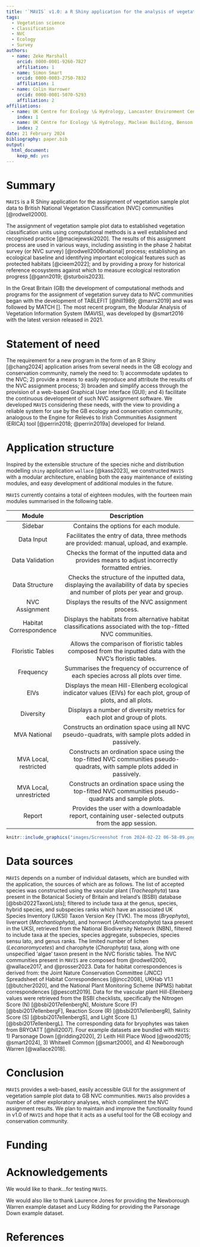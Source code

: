 ```yaml
---
title: '`MAVIS` v1.0: a R Shiny application for the analysis of vegetation survey data and assignment to UK NVC communities.'
tags:
  - Vegetation science
  - Classification
  - NVC
  - Ecology
  - Survey
authors:
  - name: Zeke Marshall
    orcid: 0000-0001-9260-7827
    affiliation: 1
  - name: Simon Smart
    orcid: 0000-0003-2750-7832
    affiliation: 1
  - name: Colin Harrower
    orcid: 0000-0001-5070-5293
    affiliation: 2
affiliations:
  - name: UK Centre for Ecology \& Hydrology, Lancaster Environment Centre, Library Avenue, Bailrigg,Lancaster, LA1 4AP, United Kingdom
    index: 1
  - name: UK Centre for Ecology \& Hydrology, Maclean Building, Benson Lane, Crowmarsh Gifford, Wallingford, Oxfordshire, OX10 8BB, United Kingdom
    index: 2
date: 21 February 2024
bibliography: paper.bib
output:
  html_document:
    keep_md: yes
---
```

  
# Summary

`MAVIS` is a R Shiny application for the assignment of vegetation sample
plot data to British National Vegetation Classification (NVC) 
communities [@rodwell2000].

The assignment of vegetation sample plot data to established vegetation 
classification units using computational methods is a well established and 
recognised practice [@maciejewski2020]. 
The results of this assignment process are used in various ways, 
including assisting in the phase 2 habitat survey
(or NVC survey) [@rodwell2006national] process; 
establishing an ecological baseline and identifying important ecological 
features such as protected habitats [@cieem2022]; 
and by providing a proxy for historical reference ecosystems 
against which to measure ecological restoration progress [@gann2019; @sturbois2023].

In the Great Britain (GB) the development of computational methods and programs 
for the assignment of vegetation survey data to NVC communities began with the 
development of TABLEFIT [@hill1989; @marrs2019] and was followed by MATCH [].
The most recent program, the Modular Analysis of Vegetation Information System 
(MAVIS), was developed by @smart2016 with the latest version released in 2021.


# Statement of need

The requirement for a new program in the form of an R Shiny [@chang2024] 
application arises from several needs in the GB ecology and conservation 
community, namely the need to: 
1) accommodate updates to the NVC;
2) provide a means to easily reproduce and attribute the results of the NVC
assignment process;
3) broaden and simplify access through the provision of a web-based Graphical 
User Interface (GUI);
and
4) facilitate the continuous development of such NVC assignment software.
We developed `MAVIS` considering these needs, with the view to providing
a reliable system for use by the GB ecology and conservation community, 
analogous to the Engine for Relevés to Irish Communities Assignment (ERICA)
tool [@perrin2018; @perrin2019a] developed for Ireland.

# Application structure

Inspired by the extensible structure of the species niche and distribution 
modelling `shiny` application `wallace` [@kass2023], we constructed `MAVIS` with 
a modular architecture, enabling both the easy maintenance of existing modules, 
and easy development of additional modules in the future.

`MAVIS` currently contains a total of eighteen modules, with the fourteen main 
modules summarised in the following table.

|        **Module**       |                                                          **Description**                                                          |
|:-----------------------:|:---------------------------------------------------------------------------------------------------------------------------------:|
|         Sidebar         |                                               Contains the options for each module.                                               |
|        Data Input       |                      Facilitates the entry of data, three methods are provided: manual, upload, and example.                      |
|     Data Validation     |                 Checks the format of the inputted data and provides means to adjust incorrectly formatted entries.                |
|      Data Structure     | Checks the structure of the inputted data, displaying the availability of data by species and number of plots per year and group. |
|      NVC Assignment     |                                        Displays the results of the NVC assignment process.                                        |
|  Habitat Correspondence |           Displays the habitats from alternative habitat classifications associated with the top-fitted NVC communities.          |
|     Floristic Tables    |             Allows the comparison of floristic tables composed from the inputted data with the NVC's floristic tables.            |
|        Frequency        |                         Summarises the frequency of occurrence of each species across all plots over time.                        |
|           EIVs          |         Displays the mean Hill-Ellenberg ecological indicator values (EIVs) for each plot, group of plots, and all plots.         |
|        Diversity        |                              Displays a number of diversity metrics for each plot and group of plots.                             |
|       MVA National      |                Constructs an ordination space using all NVC pseudo-quadrats, with sample plots added in passively.                |
|  MVA Local, restricted  |     Constructs an ordination space using the top-fitted NVC communities pseudo-quadrats, with sample plots added in passively.    |
| MVA Local, unrestricted |               Constructs an ordination space using the top-fitted NVC communities pseudo-quadrats and sample plots.               |
|          Report         |                Provides the user with a downloadable report, containing user-selected outputs from the app session.               |



```r
knitr::include_graphics("images/Screenshot from 2024-02-22 06-58-09.png") 
``` 



# Data sources

`MAVIS` depends on a number of individual datasets, which are bundled with the
application, the sources of which are as follows.
The list of accepted species was constructed using 
the vascular plant (*Tracheophyta*) taxa present in the 
Botanical Society of Britain and Ireland's (BSBI) database [@bsbi2022TaxonLists];
filtered to include taxa at the genus, species, hybrid species, and subspecies 
ranks which have an associated UK Species Inventory (UKSI) Taxon Version Key 
(TVK).
The moss (*Bryophyta*), liverwort (*Marchantiophyta*), 
and hornwort (*Anthocerotophyta*) taxa present in the UKSI, 
retrieved from the National Biodiversity Network (NBN), filtered to include taxa 
at the species, species aggregate, subspecies, species sensu lato, 
and genus ranks.
The limited number of lichen (*Lecanoromycetes*) and charophyte (*Charophyta*) 
taxa, along with one unspecified 'algae' taxon present in the NVC floristic 
tables.
The NVC communities present in `MAVIS` are composed from @rodwell2000, 
@wallace2017, and @prosser2023.
Data for habitat correspondences is derived from: 
the Joint Nature Conservation Committee (JNCC) Spreadsheet of Habitat 
Correspondences [@jncc2008],
UKHab V1.1 [@butcher2020], and
the National Plant Monitoring Scheme (NPMS) habitat correspondences
[@pescott2019].
Data for the vascular plant Hill-Ellenberg values were retrieved from the
BSBI checklists, specifically the Nitrogen Score (N)
[@bsbi2017ellenbergN], Moisture Score (F) [@bsbi2017ellenbergF],
Reaction Score (R) [@bsbi2017ellenbergR], Salinity Score (S)
[@bsbi2017ellenbergS], and Light Score (L) [@bsbi2017ellenbergL]. 
The corresponding data for bryophytes was taken from BRYOATT [@hill2007].
Four example datasets are bundled with `MAVIS`: 
1) Parsonage Down [@ridding2020],
2) Leith Hill Place Wood [@wood2015; @smart2024],
3) Whitwell Common [@smart2000],
and
4) Newborough Warren [@wallace2018].

# Conclusion

`MAVIS` provides a web-based, easily accessible GUI for the assignment of
vegetation sample plot data to GB NVC communities. 
`MAVIS` also provides a number of other exploratory analyses, 
which compliment the NVC assignment results.
We plan to maintain and improve the functionality found in v1.0 of `MAVIS` and
hope that it acts as a useful tool for the GB ecology and conservation 
community.

# Funding

# Acknowledgements

We would like to thank...for testing `MAVIS`.

We would also like to thank Laurence Jones for providing the Newborough
Warren example dataset and Lucy Ridding for providing the Parsonage Down
example dataset.

# References